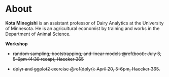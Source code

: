 
# About {-} 

__Kota Minegishi__ is an assistant professor of Dairy Analytics at the University of Minnesota. He is an agricultural economist by training and works in the Department of Animal Science.    


__Workshop__ 

- ~~random sampling, bootstrapping, and linear models \@ref(boot): July 3, 5-6pm (4:30 recap), Haecker 365~~

- ~~dplyr and ggplot2 exercise \@ref(dplyr): April 20, 5-6pm, Haecker 365.~~




